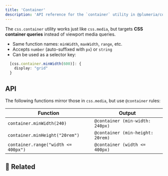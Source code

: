 ```yaml
---
title: 'Container'
description: 'API reference for the `container` utility in @plumeria/core'
---
```


The `css.container` utility works just like `css.media`, but targets **CSS container queries** instead of viewport media queries.

- Same function names: `minWidth`, `maxWidth`, `range`, etc.
- Accepts `number` (auto-suffixed with `px`) or `string`
- Can be used as a selector key:
```ts
  [css.container.minWidth(600)]: {
    display: "grid"
  }
```

## API

The following functions mirror those in `css.media`, but use `@container` rules:

| Function                            | Output                           |
| ----------------------------------- | -------------------------------- |
| `container.minWidth(240)`           | `@container (min-width: 240px)`  |
| `container.minHeight("20rem")`      | `@container (min-height: 20rem)` |
| `container.range("width <= 400px")` | `@container (width <= 400px)`    |

## 🔗 Related

<Cards>
  <Card title="See also: Media Queries" href="/docs/reference/media" />
</Cards>